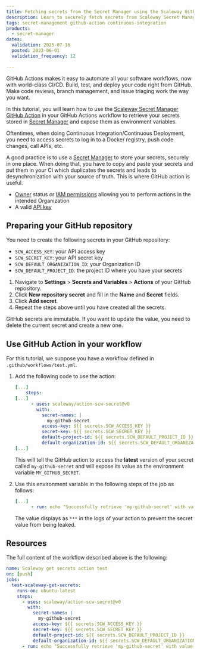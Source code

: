 ```yaml
---
title: Fetching secrets from the Secret Manager using the Scaleway Github Action
description: Learn to securely fetch secrets from Scaleway Secret Manager, integrate GitHub Actions, and expose them as environment variables for automation and security.
tags: secret-management github-action continuous-integration
products:
  - secret-manager
dates:
  validation: 2025-07-16
  posted: 2023-06-01
  validation_frequency: 12

---
```




GitHub Actions makes it easy to automate all your software workflows, now with world-class CI/CD. Build, test, and deploy your code right from GitHub. Make code reviews, branch management, and issue triaging work the way you want.

In this tutorial, you will learn how to use the [Scaleway Secret Manager GitHub Action](https://github.com/scaleway/action-scw-secret) in your GitHub Actions workflow to retrieve your secrets stored in [Secret Manager](/secret-manager/quickstart/) and expose them as environment variables.

Oftentimes, when doing Continuous Integration/Continuous Deployment, you need to access secrets to log in to a Docker registry, push code changes, call APIs, etc.

A good practice is to use a [Secret Manager](/secret-manager/quickstart/) to store your secrets, securely in one place. When doing that, you have to copy and paste your secrets and put them in your CI which duplicates the secrets and leads to desynchronization with your source of truth. This is where GitHub action is useful.

<Requirements />

- [Owner](/iam/concepts/#owner) status or [IAM permissions](/iam/concepts/#permission) allowing you to perform actions in the intended Organization
- A valid [API key](/iam/how-to/create-api-keys/)

## Preparing your GitHub repository

You need to create the following secrets in your GitHub repository:

- `SCW_ACCESS_KEY`: your API access key
- `SCW_SECRET_KEY`: your API secret key
- `SCW_DEFAULT_ORGANIZATION_ID`: your Organization ID
- `SCW_DEFAULT_PROJECT_ID`: the project ID where you have your secrets

1. Navigate to **Settings** > **Secrets and Variables** > **Actions** of your GitHub repository.
2. Click **New repository secret** and fill in the **Name** and **Secret** fields.
3. Click **Add secret**.
4. Repeat the steps above until you have created all the secrets.

<Message type="note">
 GitHub secrets are immutable. If you want to update the value, you need to delete the current secret and create a new one.
</Message>

<Lightbox image={image} alt="repository secrets" />

## Use GitHub Action in your workflow

For this tutorial, we suppose you have a workflow defined in `.github/workflows/test.yml`.

1. Add the following code to use the action:

    ```yaml
    [...]
        steps:
    [...]
          - uses: scaleway/action-scw-secret@v0
            with:
              secret-names: |
                my-github-secret
              access-key: ${{ secrets.SCW_ACCESS_KEY }}
              secret-key: ${{ secrets.SCW_SECRET_KEY }}
              default-project-id: ${{ secrets.SCW_DEFAULT_PROJECT_ID }}
              default-organization-id: ${{ secrets.SCW_DEFAULT_ORGANIZATION_ID }}
    [...]
    ```

    This will tell the GitHub action to access the **latest** version of your secret called `my-github-secret` and will expose its value as the environment variable `MY_GITHUB_SECRET`.

2. Use this environment variable in the following steps of the job as follows:

    ```yaml
    [...]
          - run: echo "Successfully retrieve 'my-github-secret' with value $MY_GITHUB_SECRET"
    ```

    The value displays as `***` in the logs of your action to prevent the secret value from being leaked.

## Resources

The full content of the workflow described above is the following:

```yaml
name: Scaleway get secrets action test
on: [push]
jobs:
  test-scaleway-get-secrets:
    runs-on: ubuntu-latest
    steps:
      - uses: scaleway/action-scw-secret@v0
        with:
          secret-names: |
            my-github-secret
          access-key: ${{ secrets.SCW_ACCESS_KEY }}
          secret-key: ${{ secrets.SCW_SECRET_KEY }}
          default-project-id: ${{ secrets.SCW_DEFAULT_PROJECT_ID }}
          default-organization-id: ${{ secrets.SCW_DEFAULT_ORGANIZATION_ID }}
      - run: echo "Successfully retrieve 'my-github-secret' with value $MY_GITHUB_SECRET"
```